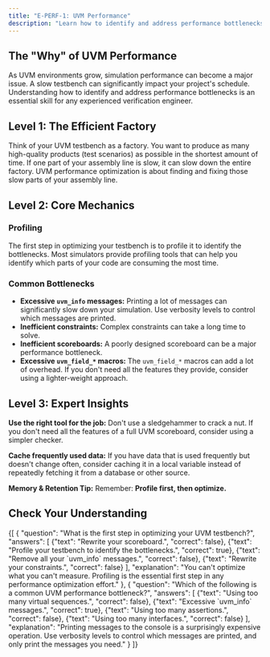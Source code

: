 ```yaml
---
title: "E-PERF-1: UVM Performance"
description: "Learn how to identify and address performance bottlenecks in your UVM testbench."
---
```



## The "Why" of UVM Performance

As UVM environments grow, simulation performance can become a major issue. A slow testbench can significantly impact your project's schedule. Understanding how to identify and address performance bottlenecks is an essential skill for any experienced verification engineer.

## Level 1: The Efficient Factory

Think of your UVM testbench as a factory. You want to produce as many high-quality products (test scenarios) as possible in the shortest amount of time. If one part of your assembly line is slow, it can slow down the entire factory. UVM performance optimization is about finding and fixing those slow parts of your assembly line.

## Level 2: Core Mechanics

### Profiling

The first step in optimizing your testbench is to profile it to identify the bottlenecks. Most simulators provide profiling tools that can help you identify which parts of your code are consuming the most time.

### Common Bottlenecks

- **Excessive `uvm_info` messages:** Printing a lot of messages can significantly slow down your simulation. Use verbosity levels to control which messages are printed.
- **Inefficient constraints:** Complex constraints can take a long time to solve.
- **Inefficient scoreboards:** A poorly designed scoreboard can be a major performance bottleneck.
- **Excessive `uvm_field_*` macros:** The `uvm_field_*` macros can add a lot of overhead. If you don't need all the features they provide, consider using a lighter-weight approach.

## Level 3: Expert Insights

**Use the right tool for the job:** Don't use a sledgehammer to crack a nut. If you don't need all the features of a full UVM scoreboard, consider using a simpler checker.

**Cache frequently used data:** If you have data that is used frequently but doesn't change often, consider caching it in a local variable instead of repeatedly fetching it from a database or other source.

**Memory & Retention Tip:** Remember: **Profile first, then optimize.**

## Check Your Understanding

<Quiz>
  {[
    {
      "question": "What is the first step in optimizing your UVM testbench?",
      "answers": [
        {"text": "Rewrite your scoreboard.", "correct": false},
        {"text": "Profile your testbench to identify the bottlenecks.", "correct": true},
        {"text": "Remove all your `uvm_info` messages.", "correct": false},
        {"text": "Rewrite your constraints.", "correct": false}
      ],
      "explanation": "You can't optimize what you can't measure. Profiling is the essential first step in any performance optimization effort."
    },
    {
      "question": "Which of the following is a common UVM performance bottleneck?",
      "answers": [
        {"text": "Using too many virtual sequences.", "correct": false},
        {"text": "Excessive `uvm_info` messages.", "correct": true},
        {"text": "Using too many assertions.", "correct": false},
        {"text": "Using too many interfaces.", "correct": false}
      ],
      "explanation": "Printing messages to the console is a surprisingly expensive operation. Use verbosity levels to control which messages are printed, and only print the messages you need."
    }
  ]}
</Quiz>
